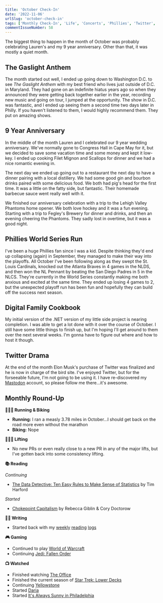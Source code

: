 ```yaml
---
title: 'October Check-In'
date: '2022-11-06'
urlSlug: 'october-check-in'
tags: ['Monthly Check-In', 'Life', 'Concerts', 'Phillies', 'Twitter', 'Digital Family Cookbook']
commentIssueNumber: 58
---
```


The biggest thing to happen in the month of October was probably celebrating Lauren's and my 9 year anniversary. Other than that, it was mostly a quiet month.

## The Gaslight Anthem

The month started out well, I ended up going down to Washington D.C. to see *The Gaslight Anthem* with my best friend who lives just outside of D.C. in Maryland. They had gone on an indefinite hiatus years ago so when they announced they were getting back together earlier in the year, recording new music and going on tour, I jumped at the opportunity. The show in D.C. was fantastic, and I ended up seeing them a second time two days later in Philly. If you haven't listened to them, I would highly recommend them. They put on amazing shows.

## 9 Year Anniversary

In the middle of the month Lauren and I celebrated our 9 year wedding anniversary. We've normally gone to Congress Hall in Cape May for it, but we decided to save some vacation time and some money and kept it low-key. I ended up cooking Filet Mignon and Scallops for dinner and we had a nice romantic evening in.

The next day we ended up going out to a restaurant the next day to have a dinner pairing with a local distillery. We had some good gin and bourbon drinks paired with some delicious food. We both had pig's head for the first time. It was a little on the fatty side, but fantastic. Their homemade barbecue sauce went really well with it.

We finished our anniversary celebration with a trip to the Lehigh Valley Phantoms home opener. We both love hockey and it was a fun evening. Starting with a trip to Fegley's Brewery for dinner and drinks, and then an evening cheering the Phantoms. They sadly lost in overtime, but it was a good night.

## Phillies World Series Run

I've been a huge Phillies fan since I was a kid. Despite thinking they'd end up collapsing (again) in September, they managed to make their way into the playoffs. All October I've been following along as they swept the St. Louis Cardinals, knocked out the Atlanta Braves in 4 games in the NLDS, and then won the NL Pennant by beating the San Diego Padres in 5 in the NLCS. They're currently in the World Series constantly making me both anxious and excited at the same time. They ended up losing 4 games to 2, but the unexpected playoff run has been fun and hopefully they can build off the success next season.

## Digital Family Cookbook

My initial version of the .NET version of my little side project is nearing completion. I was able to get a lot done with it over the course of October. I still have some little things to finish up, but I'm hoping I'll get around to them over the next several weeks. I'm gonna have to figure out where and how to host it though.

## Twitter Drama

At the end of the month Elon Musk's purchase of Twitter was finalized and he is now in charge of the bird site. I've enjoyed Twitter, but for the forseeable future, I'm not going to be using it. I have re-discovered my [Mastodon](https://mastodon.social/@kpwags) account, so please follow me there...it's awesome.

## Monthly Round-Up

**🏃🏼‍♂️ Running & Biking**

- **Running:** I ran a measly 3.78 miles in October...I should get back on the road more even without the marathon
- **Biking:** Nope

**🏋🏼‍♂️ Lifting**

- No new PRs or even really close to a new PR in any of the major lifts, but I've gotten back into some consistency lifting.

**📚 Reading**

*Continuing*
- [The Data Detective: Ten Easy Rules to Make Sense of Statistics](https://bookshop.org/books/the-data-detective-ten-easy-rules-to-make-sense-of-statistics/9780593084663) by Tim Harford

*Started*
- [Chokepoint Capitalism](https://bookshop.org/books/chokepoint-capitalism-how-big-tech-and-big-content-captured-creative-labor-markets-and-how-we-ll-win-them-back/9780807007068) by Rebecca Giblin & Cory Doctorow

**✍🏻 Writing**

- Started back with my [weekly](https://kpwags.com/posts/2022/10/14/reading-log-october-14-1) [reading](https://kpwags.com/posts/2022/10/21/reading-log-october-21-2) [logs](https://kpwags.com/posts/2022/10/28/reading-log-october-28-3)

**🎮 Gaming**

- Continued to play [World of Warcraft](https://worldofwarcraft.com/en-us/wowclassic)
- Continuing [Jedi: Fallen Order](https://www.ea.com/games/starwars/jedi/jedi-fallen-order)

**📺 Watched**

- Finished watching [The Office](https://www.imdb.com/title/tt0386676/)
- Finished the current season of [Star Trek: Lower Decks](https://www.imdb.com/title/tt9184820/)
- Continuing [Yellowstone](https://www.imdb.com/title/tt0472954/)
- Started [Daria](https://www.imdb.com/title/tt0118298/)
- Started [It's Always Sunny in Philadelphia](https://www.imdb.com/title/tt0472954/)